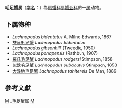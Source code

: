 {{Automatic taxobox
| taxon = Lachnopodus
| authority = Stimpson, 1858
| image = Specimen of Lachnopodus subacutus.JPG
| image_caption = 似銳毛足蟹
}}
'''毛足蟹属'''（[[学名|学名]]：{{lang|la|''Lachnopudus''}}）為[[扇蟹科|扇蟹科]][[扇蟹亚科|扇蟹亚科]]的一[[属|属]]动物。

==下属物种==
* ''Lachnopodus bidentatus'' A. Milne-Edwards, 1867
* [[雙齒毛足蟹|雙齒毛足蟹]] ''Lachnopodus bidentatus''   
* ''Lachnopodus gibsonhilli'' (Tweedie, 1950)
* ''Lachnopodus ponapensis'' (Rathbun, 1907)
* [[羅氏毛足蟹|羅氏毛足蟹]] ''Lachnopodus rodgersi'' Stimpson, 1858
* [[似銳毛足蟹|似銳毛足蟹]] ''Lachnopodus subacutus'' Stimpson, 1858
* [[大溪地毛足蟹|大溪地毛足蟹]] ''Lachnopodus tahitensis'' De Man, 1889

==參考文獻==
{{reflist}}

{{taxonbar}}

[[Category:_扇蟹科|M]]
[[Category:_毛足蟹属|]]
[[Category:1858年描述的分类群|M]]